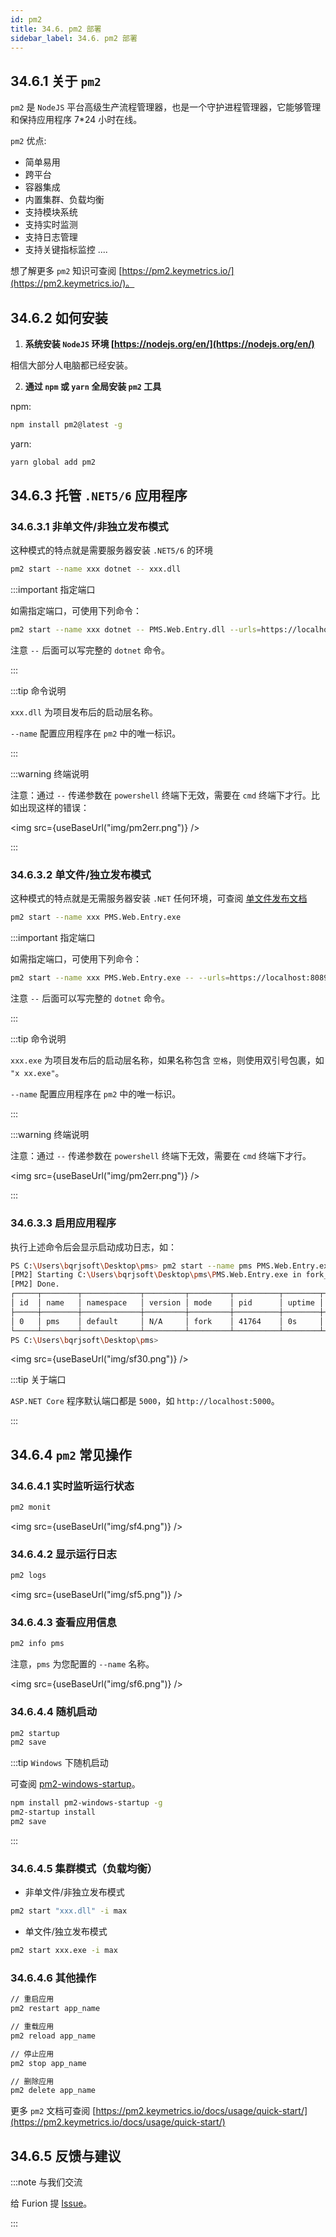 ```yaml
---
id: pm2
title: 34.6. pm2 部署
sidebar_label: 34.6. pm2 部署
---
```



## 34.6.1 关于 `pm2`

`pm2` 是 `NodeJS` 平台高级生产流程管理器，也是一个守护进程管理器，它能够管理和保持应用程序 7\*24 小时在线。

`pm2` 优点:

- 简单易用
- 跨平台
- 容器集成
- 内置集群、负载均衡
- 支持模块系统
- 支持实时监测
- 支持日志管理
- 支持关键指标监控
  ....

想了解更多 `pm2` 知识可查阅 [https://pm2.keymetrics.io/](https://pm2.keymetrics.io/)。

## 34.6.2 如何安装

1. **系统安装 `NodeJS` 环境 [https://nodejs.org/en/](https://nodejs.org/en/)**

相信大部分人电脑都已经安装。

2. **通过 `npm` 或 `yarn` 全局安装 `pm2` 工具**

npm:

```bash showLineNumbers
npm install pm2@latest -g
```

yarn:

```bash showLineNumbers
yarn global add pm2
```

## 34.6.3 托管 `.NET5/6` 应用程序

### 34.6.3.1 非单文件/非独立发布模式

这种模式的特点就是需要服务器安装 `.NET5/6` 的环境

```bash showLineNumbers
pm2 start --name xxx dotnet -- xxx.dll
```

:::important 指定端口

如需指定端口，可使用下列命令：

```bash showLineNumbers
pm2 start --name xxx dotnet -- PMS.Web.Entry.dll --urls=https://localhost:8089
```

注意 `--` 后面可以写完整的 `dotnet` 命令。

:::

:::tip 命令说明

`xxx.dll` 为项目发布后的启动层名称。

`--name` 配置应用程序在 `pm2` 中的唯一标识。

:::

:::warning 终端说明

注意：通过 `--` 传递参数在 `powershell` 终端下无效，需要在 `cmd` 终端下才行。比如出现这样的错误：

<img src={useBaseUrl("img/pm2err.png")} />

:::

### 34.6.3.2 单文件/独立发布模式

这种模式的特点就是无需服务器安装 `.NET` 任何环境，可查阅 [单文件发布文档](./singlefile.mdx)

```bash showLineNumbers
pm2 start --name xxx PMS.Web.Entry.exe
```

:::important 指定端口

如需指定端口，可使用下列命令：

```bash showLineNumbers
pm2 start --name xxx PMS.Web.Entry.exe -- --urls=https://localhost:8089
```

注意 `--` 后面可以写完整的 `dotnet` 命令。

:::

:::tip 命令说明

`xxx.exe` 为项目发布后的启动层名称，如果名称包含 `空格`，则使用双引号包裹，如 `"x xx.exe"`。

`--name` 配置应用程序在 `pm2` 中的唯一标识。

:::

:::warning 终端说明

注意：通过 `--` 传递参数在 `powershell` 终端下无效，需要在 `cmd` 终端下才行。

<img src={useBaseUrl("img/pm2err.png")} />

:::

### 34.6.3.3 启用应用程序

执行上述命令后会显示启动成功日志，如：

```bash showLineNumbers
PS C:\Users\bqrjsoft\Desktop\pms> pm2 start --name pms PMS.Web.Entry.exe
[PM2] Starting C:\Users\bqrjsoft\Desktop\pms\PMS.Web.Entry.exe in fork_mode (1 instance)
[PM2] Done.
┌─────┬────────┬─────────────┬─────────┬─────────┬──────────┬────────┬──────┬───────────┬──────────┬──────────┬──────────┬──────────┐
│ id  │ name   │ namespace   │ version │ mode    │ pid      │ uptime │ ↺    │ status    │ cpu      │ mem      │ user     │ watching │
├─────┼────────┼─────────────┼─────────┼─────────┼──────────┼────────┼──────┼───────────┼──────────┼──────────┼──────────┼──────────┤
│ 0   │ pms    │ default     │ N/A     │ fork    │ 41764    │ 0s     │ 0    │ online    │ 0%       │ 85.0mb   │ bqrjsoft │ disabled │
└─────┴────────┴─────────────┴─────────┴─────────┴──────────┴────────┴──────┴───────────┴──────────┴──────────┴──────────┴──────────┘
PS C:\Users\bqrjsoft\Desktop\pms>
```

<img src={useBaseUrl("img/sf30.png")} />

:::tip 关于端口

`ASP.NET Core` 程序默认端口都是 `5000`，如 `http://localhost:5000`。

:::

## 34.6.4 `pm2` 常见操作

### 34.6.4.1 实时监听运行状态

```bash showLineNumbers
pm2 monit
```

<img src={useBaseUrl("img/sf4.png")} />

### 34.6.4.2 显示运行日志

```bash showLineNumbers
pm2 logs
```

<img src={useBaseUrl("img/sf5.png")} />

### 34.6.4.3 查看应用信息

```bash showLineNumbers
pm2 info pms
```

注意，`pms` 为您配置的 `--name` 名称。

<img src={useBaseUrl("img/sf6.png")} />

### 34.6.4.4 随机启动

```bash showLineNumbers
pm2 startup
pm2 save
```

:::tip `Windows` 下随机启动

可查阅 [pm2-windows-startup](https://www.npmjs.com/package/pm2-windows-startup)。

```bash showLineNumbers
npm install pm2-windows-startup -g
pm2-startup install
pm2 save
```

:::

### 34.6.4.5 集群模式（负载均衡）

- 非单文件/非独立发布模式

```bash showLineNumbers
pm2 start "xxx.dll" -i max
```

- 单文件/独立发布模式

```bash showLineNumbers
pm2 start xxx.exe -i max
```

### 34.6.4.6 其他操作

```bash showLineNumbers
// 重启应用
pm2 restart app_name

// 重载应用
pm2 reload app_name

// 停止应用
pm2 stop app_name

// 删除应用
pm2 delete app_name
```

更多 `pm2` 文档可查阅 [https://pm2.keymetrics.io/docs/usage/quick-start/](https://pm2.keymetrics.io/docs/usage/quick-start/)

## 34.6.5 反馈与建议

:::note 与我们交流

给 Furion 提 [Issue](https://gitee.com/dotnetchina/Furion/issues/new?issue)。

:::
